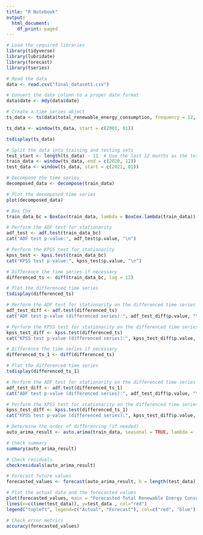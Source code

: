 ```yaml
---
title: "R Notebook"
output:
  html_document:
    df_print: paged
---
```


```r
# Load the required libraries
library(tidyverse)
library(lubridate)
library(forecast)
library(tseries)

# Read the data
data <- read.csv("final_dataset1.csv")

# Convert the date column to a proper date format
data$date <- mdy(data$date)

# Create a time series object
ts_data <- ts(data$total_renewable_energy_consumption, frequency = 12, start = c(1973,1,1))

ts_data <- window(ts_data, start = c(2001, 01))

tsdisplay(ts_data)

# Split the data into training and testing sets
test_start <- length(ts_data) - 11  # Use the last 12 months as the test set
train_data <- window(ts_data, end = c(2020, 12))
test_data <- window(ts_data, start = c(2021, 01))

# Decompose the time series
decomposed_data <- decompose(train_data)

# Plot the decomposed time series
plot(decomposed_data)

# Box Cox
train_data_bc = BoxCox(train_data, lambda = BoxCox.lambda(train_data))

# Perform the ADF test for stationarity
adf_test <- adf.test(train_data_bc)
cat("ADF test p-value:", adf_test$p.value, "\n")

# Perform the KPSS test for stationarity
kpss_test <- kpss.test(train_data_bc)
cat("KPSS test p-value:", kpss_test$p.value, "\n")
```

```r
# Difference the time series if necessary
differenced_ts <- diff(train_data_bc, lag = 12)

# Plot the differenced time series
tsdisplay(differenced_ts)

# Perform the ADF test for stationarity on the differenced time series
adf_test_diff <- adf.test(differenced_ts)
cat("ADF test p-value (differenced series):", adf_test_diff$p.value, "\n")

# Perform the KPSS test for stationarity on the differenced time series
kpss_test_diff <- kpss.test(differenced_ts)
cat("KPSS test p-value (differenced series):", kpss_test_diff$p.value, "\n")
```

```r
# Difference the time series if necessary
differenced_ts_1 <- diff(differenced_ts)

# Plot the differenced time series
tsdisplay(differenced_ts_1)

# Perform the ADF test for stationarity on the differenced time series
adf_test_diff <- adf.test(differenced_ts_1)
cat("ADF test p-value (differenced series):", adf_test_diff$p.value, "\n")

# Perform the KPSS test for stationarity on the differenced time series
kpss_test_diff <- kpss.test(differenced_ts_1)
cat("KPSS test p-value (differenced series):", kpss_test_diff$p.value, "\n")
```

```r
# Determine the order of differencing (if needed)
auto_arima_result <- auto.arima(train_data, seasonal = TRUE, lambda = 'auto')

# Check summary
summary(auto_arima_result)

# Check residuals
checkresiduals(auto_arima_result)
```

```r
# Forecast future values
forecasted_values <- forecast(auto_arima_result, h = length(test_data))

# Plot the actual data and the forecasted values
plot(forecasted_values, main = "Forecasted Total Renewable Energy Consumption")
lines(x=c(time(test_data)), y=test_data , col="red")
legend("topleft", legend=c("Actual", "Forecast"), col=c("red", "blue"), lty=1)
```


```r
# Check error metrics
accuracy(forecasted_values)
```

